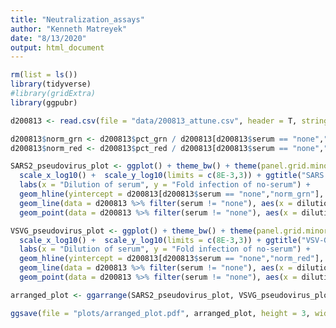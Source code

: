 ```yaml
---
title: "Neutralization_assays"
author: "Kenneth Matreyek"
date: "8/13/2020"
output: html_document
---
```


```r
rm(list = ls())
library(tidyverse)
#library(gridExtra)
library(ggpubr)
```

```r
d200813 <- read.csv(file = "data/200813_attune.csv", header = T, stringsAsFactors = F)
```

```r
d200813$norm_grn <- d200813$pct_grn / d200813[d200813$serum == "none","pct_grn"]
d200813$norm_red <- d200813$pct_red / d200813[d200813$serum == "none","pct_red"]
```


```r
SARS2_pseudovirus_plot <- ggplot() + theme_bw() + theme(panel.grid.minor = element_blank()) +
  scale_x_log10() +  scale_y_log10(limits = c(8E-3,3)) + ggtitle("SARS CoV-2 pseudovirus") +
  labs(x = "Dilution of serum", y = "Fold infection of no-serum") + 
  geom_hline(yintercept = d200813[d200813$serum == "none","norm_grn"], linetype = 2) +
  geom_line(data = d200813 %>% filter(serum != "none"), aes(x = dilution, y = norm_grn, color = serum)) +
  geom_point(data = d200813 %>% filter(serum != "none"), aes(x = dilution, y = norm_grn, color = serum))

VSVG_pseudovirus_plot <- ggplot() + theme_bw() + theme(panel.grid.minor = element_blank()) +
  scale_x_log10() +  scale_y_log10(limits = c(8E-3,3)) + ggtitle("VSV-G pseudovirus") +
  labs(x = "Dilution of serum", y = "Fold infection of no-serum") + 
  geom_hline(yintercept = d200813[d200813$serum == "none","norm_red"], linetype = 2) +
  geom_line(data = d200813 %>% filter(serum != "none"), aes(x = dilution, y = norm_red, color = serum)) +
  geom_point(data = d200813 %>% filter(serum != "none"), aes(x = dilution, y = norm_red, color = serum))

arranged_plot <- ggarrange(SARS2_pseudovirus_plot, VSVG_pseudovirus_plot, ncol=2, nrow=1, common.legend = TRUE, legend="top")

ggsave(file = "plots/arranged_plot.pdf", arranged_plot, height = 3, width = 6)
```


